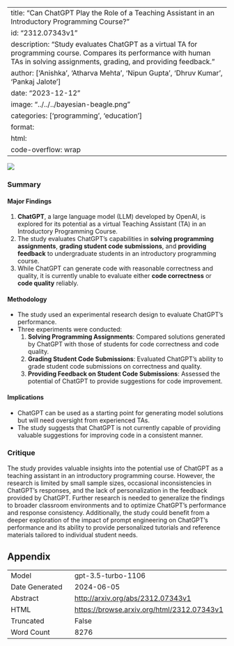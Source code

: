 
---
title: "Can ChatGPT Play the Role of a Teaching Assistant in an Introductory Programming Course?"
id: "2312.07343v1"
description: "Study evaluates ChatGPT as a virtual TA for programming course. Compares its performance with human TAs in solving assignments, grading, and providing feedback."
author: ['Anishka', 'Atharva Mehta', 'Nipun Gupta', 'Dhruv Kumar', 'Pankaj Jalote']
date: "2023-12-12"
image: "../../../bayesian-beagle.png"
categories: ['programming', 'education']
format:
  html:
    code-overflow: wrap
---

![](../../../bayesian-beagle.png)

### Summary

#### Major Findings
1. **ChatGPT**, a large language model (LLM) developed by OpenAI, is explored for its potential as a virtual Teaching Assistant (TA) in an Introductory Programming Course.
2. The study evaluates ChatGPT’s capabilities in **solving programming assignments**, **grading student code submissions**, and **providing feedback** to undergraduate students in an introductory programming course.
3. While ChatGPT can generate code with reasonable correctness and quality, it is currently unable to evaluate either **code correctness** or **code quality** reliably.

#### Methodology
- The study used an experimental research design to evaluate ChatGPT's performance.
- Three experiments were conducted: 
  1. **Solving Programming Assignments**: Compared solutions generated by ChatGPT with those of students for code correctness and code quality.
  2. **Grading Student Code Submissions**: Evaluated ChatGPT’s ability to grade student code submissions on correctness and quality.
  3. **Providing Feedback on Student Code Submissions**: Assessed the potential of ChatGPT to provide suggestions for code improvement.

#### Implications
- ChatGPT can be used as a starting point for generating model solutions but will need oversight from experienced TAs.
- The study suggests that ChatGPT is not currently capable of providing valuable suggestions for improving code in a consistent manner.

### Critique
The study provides valuable insights into the potential use of ChatGPT as a teaching assistant in an introductory programming course. However, the research is limited by small sample sizes, occasional inconsistencies in ChatGPT's responses, and the lack of personalization in the feedback provided by ChatGPT. Further research is needed to generalize the findings to broader classroom environments and to optimize ChatGPT's performance and response consistency. Additionally, the study could benefit from a deeper exploration of the impact of prompt engineering on ChatGPT's performance and its ability to provide personalized tutorials and reference materials tailored to individual student needs.

## Appendix

|          |          |
|----------|----------|
| Model     | gpt-3.5-turbo-1106       |
| Date Generated     | 2024-06-05       |
| Abstract | [http://arxiv.org/abs/2312.07343v1](http://arxiv.org/abs/2312.07343v1)        |
| HTML     | [https://browse.arxiv.org/html/2312.07343v1](https://browse.arxiv.org/html/2312.07343v1)       |
| Truncated       | False       |
| Word Count       | 8276       |